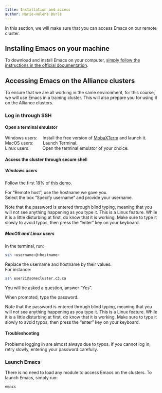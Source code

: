 ```yaml
---
title: Installation and access
author: Marie-Hélène Burle
---
```


:::{.def}

In this section, we will make sure that you can access Emacs on our remote cluster.

:::

## Installing Emacs on your machine

To download and install Emacs on your computer, [simply follow the instructions in the official documentation](https://www.gnu.org/software/emacs/download.html).

## Accessing Emacs on the Alliance clusters

To ensure that we are all working in the same environment, for this course, we will use Emacs in a training cluster. This will also prepare you for using it on the Alliance clusters.

### Log in through SSH

#### Open a terminal emulator

Windows users: &emsp;Install the free version of [MobaXTerm](https://mobaxterm.mobatek.net/download.html) and launch it. \
MacOS users: &emsp;&emsp;Launch Terminal. \
Linux users: &emsp;&emsp;&ensp;&nbsp;Open the terminal emulator of your choice.

#### Access the cluster through secure shell

##### Windows users

Follow the first 18% of [this demo](https://mobaxterm.mobatek.net/demo.html).

For "Remote host", use the hostname we gave you. \
Select the box "Specify username" and provide your username.

:::{.note}

Note that the password is entered through blind typing, meaning that you will not see anything happening as you type it. This is a Linux feature. While it is a little disturbing at first, do know that it is working. Make sure to type it slowly to avoid typos, then press the "enter" key on your keyboard.

:::

##### MacOS and Linux users

In the terminal, run:

```.bash
ssh <username>@<hostname>
```

:::{.note}

Replace the username and hostname by their values.<br>
For instance:

```.bash
ssh user21@somecluster.c3.ca
```

:::

You will be asked a question, answer "Yes".

When prompted, type the password.

:::{.note}

Note that the password is entered through blind typing, meaning that you will not see anything happening as you type it. This is a Linux feature. While it is a little disturbing at first, do know that it is working. Make sure to type it slowly to avoid typos, then press the "enter" key on your keyboard.

:::

#### Troubleshooting

Problems logging in are almost always due to typos. If you cannot log in, retry slowly, entering your password carefully.

### Launch Emacs

There is no need to load any module to access Emacs on the clusters. To launch Emacs, simply run:

```.bash
emacs
```
